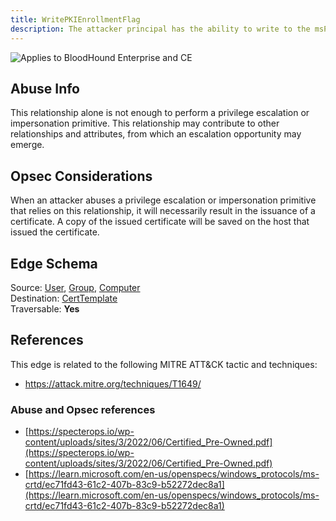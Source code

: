 ---
title: WritePKIEnrollmentFlag
description: The attacker principal has the ability to write to the msPKI-Enrollment-Flag attribute on the victim principal, which allows the attacker principal to configure "manager approval" for the certificate template and other settings.
---

<img noZoom src="/assets/enterprise-AND-community-edition-pill-tag.svg" alt="Applies to BloodHound Enterprise and CE"/>


## Abuse Info

This relationship alone is not enough to perform a privilege escalation or impersonation primitive. This relationship may contribute to other relationships and attributes, from which an escalation opportunity may emerge.

## Opsec Considerations

When an attacker abuses a privilege escalation or impersonation primitive that relies on this relationship, it will necessarily result in the issuance of a certificate. A copy of the issued certificate will be saved on the host that issued the certificate.

## Edge Schema

Source: [User](/resources/nodes/user), [Group](/resources/nodes/group), [Computer](/resources/nodes/computer)   
Destination: [CertTemplate](/resources/nodes/cert-template)  
Traversable: **Yes**  

## References

This edge is related to the following MITRE ATT&CK tactic and techniques:

* https://attack.mitre.org/techniques/T1649/

### Abuse and Opsec references

* [https://specterops.io/wp-content/uploads/sites/3/2022/06/Certified_Pre-Owned.pdf](https://specterops.io/wp-content/uploads/sites/3/2022/06/Certified_Pre-Owned.pdf)
* [https://learn.microsoft.com/en-us/openspecs/windows_protocols/ms-crtd/ec71fd43-61c2-407b-83c9-b52272dec8a1](https://learn.microsoft.com/en-us/openspecs/windows_protocols/ms-crtd/ec71fd43-61c2-407b-83c9-b52272dec8a1)
